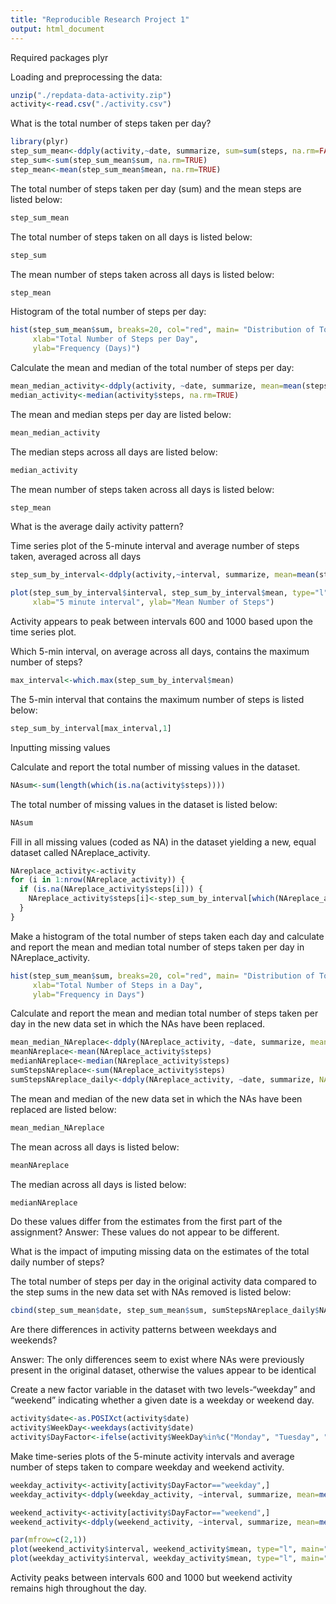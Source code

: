 ```yaml
---
title: "Reproducible Research Project 1"
output: html_document
---
```


Required packages
plyr


Loading and preprocessing the data:
```r
unzip("./repdata-data-activity.zip")
activity<-read.csv("./activity.csv")
```


What is the total number of steps taken per day?
```r
library(plyr)
step_sum_mean<-ddply(activity,~date, summarize, sum=sum(steps, na.rm=FALSE), mean=mean(steps, na.rm=TRUE))
step_sum<-sum(step_sum_mean$sum, na.rm=TRUE)
step_mean<-mean(step_sum_mean$mean, na.rm=TRUE)
```

The total number of steps taken per day (sum) and the mean steps are listed below:
```r
step_sum_mean
```

The total number of steps taken on all days is listed below:
```r
step_sum
```


The mean number of steps taken across all days is listed below:
```r
step_mean
```

Histogram of the total number of steps per day:
```r
hist(step_sum_mean$sum, breaks=20, col="red", main= "Distribution of Total Number of Steps per Day",
     xlab="Total Number of Steps per Day",
     ylab="Frequency (Days)")
```

Calculate the mean and median of the total number of steps per day:
```r
mean_median_activity<-ddply(activity, ~date, summarize, mean=mean(steps, na.rm=TRUE), median=median(steps,na.rm=TRUE))
median_activity<-median(activity$steps, na.rm=TRUE)
```

The mean and median steps per day are listed below:
```r
mean_median_activity
```

The median steps across all days are listed below:
```r
median_activity
```

The mean number of steps taken across all days is listed below:
```r
step_mean
```

What is the average daily activity pattern?

Time series plot of the 5-minute interval and average number of steps taken, averaged across all days
```r
step_sum_by_interval<-ddply(activity,~interval, summarize, mean=mean(steps,na.rm=TRUE))
```
```r
plot(step_sum_by_interval$interval, step_sum_by_interval$mean, type="l",
     xlab="5 minute interval", ylab="Mean Number of Steps")
```

Activity appears to peak between intervals 600 and 1000 based upon the time series plot.

Which 5-min interval, on average across all days, contains the maximum number of steps?
```r
max_interval<-which.max(step_sum_by_interval$mean)
```

The 5-min interval that contains the maximum number of steps is listed below:
```r
step_sum_by_interval[max_interval,1]
```

Inputting missing values

Calculate and report the total number of missing values in the dataset.
```r
NAsum<-sum(length(which(is.na(activity$steps))))
```

The total number of missing values in the dataset is listed below:
```r
NAsum
```


Fill in all missing values (coded as NA) in the dataset yielding a new, equal dataset called NAreplace_activity.
```r
NAreplace_activity<-activity
for (i in 1:nrow(NAreplace_activity)) {
  if (is.na(NAreplace_activity$steps[i])) {
    NAreplace_activity$steps[i]<-step_sum_by_interval[which(NAreplace_activity$interval[i]==step_sum_by_interval$interval), ]$mean
  }
}
```

Make a histogram of the total number of steps taken each day and calculate and report the mean and median total number of steps taken per day in NAreplace_activity.  
```r
hist(step_sum_mean$sum, breaks=20, col="red", main= "Distribution of Total Number of Steps",
     xlab="Total Number of Steps in a Day",
     ylab="Frequency in Days")
```


Calculate and report the mean and median total number of steps taken per day in the new data set in which the NAs have been replaced.

```r
mean_median_NAreplace<-ddply(NAreplace_activity, ~date, summarize, mean=mean(steps), median=median(steps))
meanNAreplace<-mean(NAreplace_activity$steps)
medianNAreplace<-median(NAreplace_activity$steps)
sumStepsNAreplace<-sum(NAreplace_activity$steps)
sumStepsNAreplace_daily<-ddply(NAreplace_activity, ~date, summarize, NAreplace_steps=sum(steps))
```

The mean and median of the new data set in which the NAs have been replaced are listed below:
```r
mean_median_NAreplace
```

The mean across all days is listed below:
```r
meanNAreplace
```

The median across all days is listed below:
```r
medianNAreplace
```


Do these values differ from the estimates from the first part of the assignment?
Answer: These values do not appear to be different.

What is the impact of imputing missing data on the estimates of the total daily number of steps?

The total number of steps per day in the original activity data compared to the step sums in the new data set with NAs removed is listed below:
```r
cbind(step_sum_mean$date, step_sum_mean$sum, sumStepsNAreplace_daily$NAreplace_steps) 
```

Are there differences in activity patterns between weekdays and weekends?

Answer: The only differences seem to exist where NAs were previously present in the original dataset, otherwise the values appear to be identical

Create a new factor variable in the dataset with two levels-"weekday" and "weekend" indicating whether a given date is a weekday or weekend day.
```r
activity$date<-as.POSIXct(activity$date)
activity$WeekDay<-weekdays(activity$date)
activity$DayFactor<-ifelse(activity$WeekDay%in%c("Monday", "Tuesday", "Wednesday", "Thursday", "Friday"), "weekday", "weekend")
```

Make time-series plots of the 5-minute activity intervals and average number of steps taken to compare weekday and weekend activity. 
```r
weekday_activity<-activity[activity$DayFactor=="weekday",]
weekday_activity<-ddply(weekday_activity, ~interval, summarize, mean=mean(steps, na.rm=TRUE))

weekend_activity<-activity[activity$DayFactor=="weekend",]
weekend_activity<-ddply(weekend_activity, ~interval, summarize, mean=mean(steps, na.rm=TRUE))
```

```r
par(mfrow=c(2,1))
plot(weekend_activity$interval, weekend_activity$mean, type="l", main="Weekend Activity", xlab="5 min Interval ", ylab="Mean Steps")
plot(weekday_activity$interval, weekday_activity$mean, type="l", main="Weekday Activity", xlab="5 min Interval", ylab="Mean Steps")
```

Activity peaks between intervals 600 and 1000 but weekend activity remains high throughout the day.